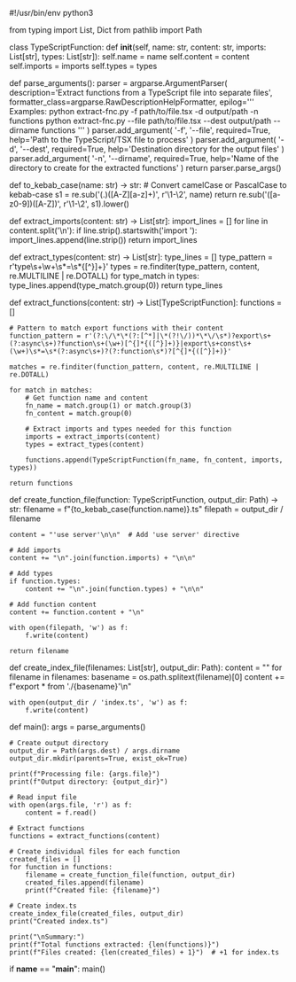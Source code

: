 #!/usr/bin/env python3

from typing import List, Dict
from pathlib import Path

class TypeScriptFunction:
def **init**(self, name: str, content: str, imports: List[str], types: List[str]):
self.name = name
self.content = content
self.imports = imports
self.types = types

def parse_arguments():
parser = argparse.ArgumentParser(
description='Extract functions from a TypeScript file into separate files',
formatter_class=argparse.RawDescriptionHelpFormatter,
epilog='''
Examples:
python extract-fnc.py -f path/to/file.tsx -d output/path -n functions
python extract-fnc.py --file path/to/file.tsx --dest output/path --dirname functions
'''
)
parser.add_argument(
'-f', '--file',
required=True,
help='Path to the TypeScript/TSX file to process'
)
parser.add_argument(
'-d', '--dest',
required=True,
help='Destination directory for the output files'
)
parser.add_argument(
'-n', '--dirname',
required=True,
help='Name of the directory to create for the extracted functions'
)
return parser.parse_args()

def to_kebab_case(name: str) -> str: # Convert camelCase or PascalCase to kebab-case
s1 = re.sub('(.)([A-Z][a-z]+)', r'\1-\2', name)
return re.sub('([a-z0-9])([A-Z])', r'\1-\2', s1).lower()

def extract_imports(content: str) -> List[str]:
import_lines = []
for line in content.split('\n'):
if line.strip().startswith('import '):
import_lines.append(line.strip())
return import_lines

def extract_types(content: str) -> List[str]:
type_lines = []
type_pattern = r'type\s+\w+\s*=\s*{[^}]+}'
types = re.finditer(type_pattern, content, re.MULTILINE | re.DOTALL)
for type_match in types:
type_lines.append(type_match.group(0))
return type_lines

def extract_functions(content: str) -> List[TypeScriptFunction]:
functions = []

    # Pattern to match export functions with their content
    function_pattern = r'(?:\/\*\*(?:[^*]|\*(?!\/))*\*\/\s*)?export\s+(?:async\s+)?function\s+(\w+)[^{]*{([^}]+)}|export\s+const\s+(\w+)\s*=\s*(?:async\s+)?(?:function\s*)?[^{]*{([^}]+)}'

    matches = re.finditer(function_pattern, content, re.MULTILINE | re.DOTALL)

    for match in matches:
        # Get function name and content
        fn_name = match.group(1) or match.group(3)
        fn_content = match.group(0)

        # Extract imports and types needed for this function
        imports = extract_imports(content)
        types = extract_types(content)

        functions.append(TypeScriptFunction(fn_name, fn_content, imports, types))

    return functions

def create_function_file(function: TypeScriptFunction, output_dir: Path) -> str:
filename = f"{to_kebab_case(function.name)}.ts"
filepath = output_dir / filename

    content = "'use server'\n\n"  # Add 'use server' directive

    # Add imports
    content += "\n".join(function.imports) + "\n\n"

    # Add types
    if function.types:
        content += "\n".join(function.types) + "\n\n"

    # Add function content
    content += function.content + "\n"

    with open(filepath, 'w') as f:
        f.write(content)

    return filename

def create_index_file(filenames: List[str], output_dir: Path):
content = ""
for filename in filenames:
basename = os.path.splitext(filename)[0]
content += f"export \* from './{basename}'\n"

    with open(output_dir / 'index.ts', 'w') as f:
        f.write(content)

def main():
args = parse_arguments()

    # Create output directory
    output_dir = Path(args.dest) / args.dirname
    output_dir.mkdir(parents=True, exist_ok=True)

    print(f"Processing file: {args.file}")
    print(f"Output directory: {output_dir}")

    # Read input file
    with open(args.file, 'r') as f:
        content = f.read()

    # Extract functions
    functions = extract_functions(content)

    # Create individual files for each function
    created_files = []
    for function in functions:
        filename = create_function_file(function, output_dir)
        created_files.append(filename)
        print(f"Created file: {filename}")

    # Create index.ts
    create_index_file(created_files, output_dir)
    print("Created index.ts")

    print("\nSummary:")
    print(f"Total functions extracted: {len(functions)}")
    print(f"Files created: {len(created_files) + 1}")  # +1 for index.ts

if **name** == "**main**":
main()
